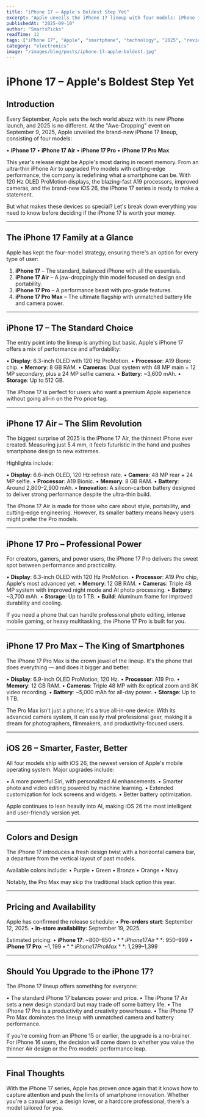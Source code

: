 ```yaml
---
title: "iPhone 17 – Apple's Boldest Step Yet"
excerpt: "Apple unveils the iPhone 17 lineup with four models: iPhone 17, iPhone 17 Air, iPhone 17 Pro, and iPhone 17 Pro Max. From ultra-thin design to cutting-edge A19 processors and iOS 26."
publishedAt: "2025-09-10"
author: "SmartsPicks"
readTime: 12
tags: ["iPhone 17", "Apple", "smartphone", "technology", "2025", "review"]
category: "electronics"
image: "/images/blog/posts/iphone-17-apple-boldest.jpg"
---
```


# iPhone 17 – Apple's Boldest Step Yet

## Introduction

Every September, Apple sets the tech world abuzz with its new iPhone launch, and 2025 is no different. At the "Awe-Dropping" event on September 9, 2025, Apple unveiled the brand-new iPhone 17 lineup, consisting of four models:

• **iPhone 17**
• **iPhone 17 Air**
• **iPhone 17 Pro**
• **iPhone 17 Pro Max**

This year's release might be Apple's most daring in recent memory. From an ultra-thin iPhone Air to upgraded Pro models with cutting-edge performance, the company is redefining what a smartphone can be. With 120 Hz OLED ProMotion displays, the blazing-fast A19 processors, improved cameras, and the brand-new iOS 26, the iPhone 17 series is ready to make a statement.

But what makes these devices so special? Let's break down everything you need to know before deciding if the iPhone 17 is worth your money.

---

## The iPhone 17 Family at a Glance

Apple has kept the four-model strategy, ensuring there's an option for every type of user:

1. **iPhone 17** – The standard, balanced iPhone with all the essentials.
2. **iPhone 17 Air** – A jaw-droppingly thin model focused on design and portability.
3. **iPhone 17 Pro** – A performance beast with pro-grade features.
4. **iPhone 17 Pro Max** – The ultimate flagship with unmatched battery life and camera power.

---

## iPhone 17 – The Standard Choice

The entry point into the lineup is anything but basic. Apple's iPhone 17 offers a mix of performance and affordability:

• **Display**: 6.3-inch OLED with 120 Hz ProMotion.
• **Processor**: A19 Bionic chip.
• **Memory**: 8 GB RAM.
• **Cameras**: Dual system with 48 MP main + 12 MP secondary, plus a 24 MP selfie camera.
• **Battery**: ~3,600 mAh.
• **Storage**: Up to 512 GB.

The iPhone 17 is perfect for users who want a premium Apple experience without going all-in on the Pro price tag.

---

## iPhone 17 Air – The Slim Revolution

The biggest surprise of 2025 is the iPhone 17 Air, the thinnest iPhone ever created. Measuring just 5.4 mm, it feels futuristic in the hand and pushes smartphone design to new extremes.

Highlights include:

• **Display**: 6.6-inch OLED, 120 Hz refresh rate.
• **Camera**: 48 MP rear + 24 MP selfie.
• **Processor**: A19 Bionic.
• **Memory**: 8 GB RAM.
• **Battery**: Around 2,800–2,900 mAh.
• **Innovation**: A silicon-carbon battery designed to deliver strong performance despite the ultra-thin build.

The iPhone 17 Air is made for those who care about style, portability, and cutting-edge engineering. However, its smaller battery means heavy users might prefer the Pro models.

---

## iPhone 17 Pro – Professional Power

For creators, gamers, and power users, the iPhone 17 Pro delivers the sweet spot between performance and practicality.

• **Display**: 6.3-inch OLED with 120 Hz ProMotion.
• **Processor**: A19 Pro chip, Apple's most advanced yet.
• **Memory**: 12 GB RAM.
• **Cameras**: Triple 48 MP system with improved night mode and AI photo processing.
• **Battery**: ~3,700 mAh.
• **Storage**: Up to 1 TB.
• **Build**: Aluminum frame for improved durability and cooling.

If you need a phone that can handle professional photo editing, intense mobile gaming, or heavy multitasking, the iPhone 17 Pro is built for you.

---

## iPhone 17 Pro Max – The King of Smartphones

The iPhone 17 Pro Max is the crown jewel of the lineup. It's the phone that does everything — and does it bigger and better.

• **Display**: 6.9-inch OLED ProMotion, 120 Hz.
• **Processor**: A19 Pro.
• **Memory**: 12 GB RAM.
• **Cameras**: Triple 48 MP with 8x optical zoom and 8K video recording.
• **Battery**: ~5,000 mAh for all-day power.
• **Storage**: Up to 1 TB.

The Pro Max isn't just a phone; it's a true all-in-one device. With its advanced camera system, it can easily rival professional gear, making it a dream for photographers, filmmakers, and productivity-focused users.

---

## iOS 26 – Smarter, Faster, Better

All four models ship with iOS 26, the newest version of Apple's mobile operating system. Major upgrades include:

• A more powerful Siri, with personalized AI enhancements.
• Smarter photo and video editing powered by machine learning.
• Extended customization for lock screens and widgets.
• Better battery optimization.

Apple continues to lean heavily into AI, making iOS 26 the most intelligent and user-friendly version yet.

---

## Colors and Design

The iPhone 17 introduces a fresh design twist with a horizontal camera bar, a departure from the vertical layout of past models.

Available colors include:
• Purple
• Green
• Bronze
• Orange
• Navy

Notably, the Pro Max may skip the traditional black option this year.

---

## Pricing and Availability

Apple has confirmed the release schedule:
• **Pre-orders start**: September 12, 2025.
• **In-store availability**: September 19, 2025.

Estimated pricing:
• **iPhone 17**: ~$800–850
• **iPhone 17 Air**: ~$950–999
• **iPhone 17 Pro**: ~$1,199
• **iPhone 17 Pro Max**: ~$1,299–1,399

---

## Should You Upgrade to the iPhone 17?

The iPhone 17 lineup offers something for everyone:

• The standard iPhone 17 balances power and price.
• The iPhone 17 Air sets a new design standard but may trade off some battery life.
• The iPhone 17 Pro is a productivity and creativity powerhouse.
• The iPhone 17 Pro Max dominates the lineup with unmatched camera and battery performance.

If you're coming from an iPhone 15 or earlier, the upgrade is a no-brainer. For iPhone 16 users, the decision will come down to whether you value the thinner Air design or the Pro models' performance leap.

---

## Final Thoughts

With the iPhone 17 series, Apple has proven once again that it knows how to capture attention and push the limits of smartphone innovation. Whether you're a casual user, a design lover, or a hardcore professional, there's a model tailored for you.